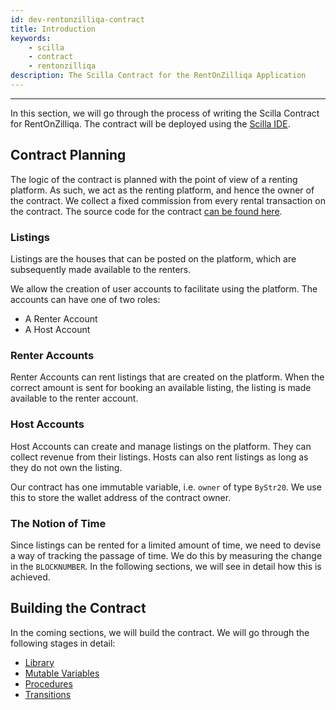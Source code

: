 ```yaml
---
id: dev-rentonzilliqa-contract
title: Introduction
keywords:
    - scilla
    - contract
    - rentonzilliqa
description: The Scilla Contract for the RentOnZilliqa Application
---
```


---

In this section, we will go through the process of writing the Scilla Contract for RentOnZilliqa. The contract will be deployed using the [Scilla IDE](https://ide.zilliqa.com).

## Contract Planning

The logic of the contract is planned with the point of view of a renting platform. As such, we act as the renting platform, and hence the owner of the contract. We collect a fixed commission from every rental transaction on the contract. The source code for the contract [can be found here](https://github.com/Quinence/zilliqa-fullstack-app-rentOnZilliqa/blob/main/src/scilla/RentOnZilliqa.scilla).

### Listings

Listings are the houses that can be posted on the platform, which are subsequently made available to the renters.

We allow the creation of user accounts to facilitate using the platform. The accounts can have one of two roles:

- A Renter Account
- A Host Account

### Renter Accounts

Renter Accounts can rent listings that are created on the platform. When the correct amount is sent for booking an available listing, the listing is made available to the renter account.

### Host Accounts

Host Accounts can create and manage listings on the platform. They can collect revenue from their listings. Hosts can also rent listings as long as they do not own the listing.

Our contract has one immutable variable, i.e. `owner` of type `ByStr20`. We use this to store the wallet address of the contract owner.

### The Notion of Time

Since listings can be rented for a limited amount of time, we need to devise a way of tracking the passage of time. We do this by measuring the change in the `BLOCKNUMBER`. In the following sections, we will see in detail how this is achieved.

## Building the Contract

In the coming sections, we will build the contract. We will go through the following stages in detail:

-   [Library](dev-rentonzilliqa-library.md)
-   [Mutable Variables](dev-rentonzilliqa-mutable-variables.md)
-   [Procedures](dev-rentonzilliqa-procedures.md)
-   [Transitions](dev-rentonzilliqa-transitions.md)
